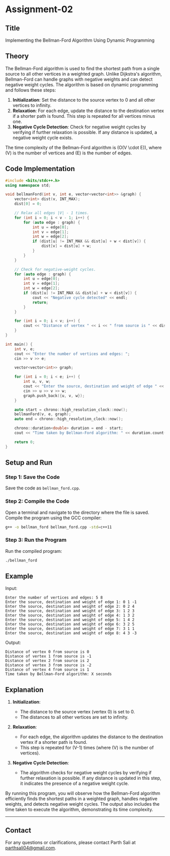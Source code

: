 # Assignment-02

## Title

Implementing the Bellman-Ford Algorithm Using Dynamic Programming

## Theory

The Bellman-Ford algorithm is used to find the shortest path from a single source to all other vertices in a weighted graph. Unlike Dijkstra's algorithm, Bellman-Ford can handle graphs with negative weights and can detect negative weight cycles. The algorithm is based on dynamic programming and follows these steps:

1. **Initialization**: Set the distance to the source vertex to 0 and all other vertices to infinity.
2. **Relaxation**: For each edge, update the distance to the destination vertex if a shorter path is found. This step is repeated for all vertices minus one.
3. **Negative Cycle Detection**: Check for negative weight cycles by verifying if further relaxation is possible. If any distance is updated, a negative weight cycle exists.

The time complexity of the Bellman-Ford algorithm is \(O(V \cdot E)\), where \(V\) is the number of vertices and \(E\) is the number of edges.

## Code Implementation

```cpp
#include <bits/stdc++.h>
using namespace std;

void bellmanFord(int v, int e, vector<vector<int>> &graph) {
    vector<int> dist(v, INT_MAX);
    dist[0] = 0;

    // Relax all edges |V| - 1 times.
    for (int i = 0; i < v - 1; i++) {
        for (auto edge : graph) {
            int u = edge[0];
            int v = edge[1];
            int w = edge[2];
            if (dist[u] != INT_MAX && dist[u] + w < dist[v]) {
                dist[v] = dist[u] + w;
            }
        }
    }

    // Check for negative-weight cycles.
    for (auto edge : graph) {
        int u = edge[0];
        int v = edge[1];
        int w = edge[2];
        if (dist[u] != INT_MAX && dist[u] + w < dist[v]) {
            cout << "Negative cycle detected" << endl;
            return;
        }
    }

    for (int i = 0; i < v; i++) {
        cout << "Distance of vertex " << i << " from source is " << dist[i] << endl;
    }
}

int main() {
    int v, e;
    cout << "Enter the number of vertices and edges: ";
    cin >> v >> e;

    vector<vector<int>> graph;

    for (int i = 0; i < e; i++) {
        int u, v, w;
        cout << "Enter the source, destination and weight of edge " << i + 1 << ": ";
        cin >> u >> v >> w;
        graph.push_back({u, v, w});
    }

    auto start = chrono::high_resolution_clock::now();
    bellmanFord(v, e, graph);
    auto end = chrono::high_resolution_clock::now();

    chrono::duration<double> duration = end - start;
    cout << "Time taken by Bellman-Ford algorithm: " << duration.count() << " seconds" << endl;

    return 0;
}
```

## Setup and Run

### Step 1: Save the Code

Save the code as `bellman_ford.cpp`.

### Step 2: Compile the Code

Open a terminal and navigate to the directory where the file is saved. Compile the program using the GCC compiler:

```sh
g++ -o bellman_ford bellman_ford.cpp -std=c++11
```

### Step 3: Run the Program

Run the compiled program:

```sh
./bellman_ford
```

## Example

Input:

```
Enter the number of vertices and edges: 5 8
Enter the source, destination and weight of edge 1: 0 1 -1
Enter the source, destination and weight of edge 2: 0 2 4
Enter the source, destination and weight of edge 3: 1 2 3
Enter the source, destination and weight of edge 4: 1 3 2
Enter the source, destination and weight of edge 5: 1 4 2
Enter the source, destination and weight of edge 6: 3 2 5
Enter the source, destination and weight of edge 7: 3 1 1
Enter the source, destination and weight of edge 8: 4 3 -3
```

Output:

```
Distance of vertex 0 from source is 0
Distance of vertex 1 from source is -1
Distance of vertex 2 from source is 2
Distance of vertex 3 from source is -2
Distance of vertex 4 from source is 1
Time taken by Bellman-Ford algorithm: X seconds
```

## Explanation

1. **Initialization**:

   - The distance to the source vertex (vertex 0) is set to 0.
   - The distances to all other vertices are set to infinity.

2. **Relaxation**:

   - For each edge, the algorithm updates the distance to the destination vertex if a shorter path is found.
   - This step is repeated for \(V-1\) times (where \(V\) is the number of vertices).

3. **Negative Cycle Detection**:
   - The algorithm checks for negative weight cycles by verifying if further relaxation is possible. If any distance is updated in this step, it indicates the presence of a negative weight cycle.

By running this program, you will observe how the Bellman-Ford algorithm efficiently finds the shortest paths in a weighted graph, handles negative weights, and detects negative weight cycles. The output also includes the time taken to execute the algorithm, demonstrating its time complexity.

---

## Contact

For any questions or clarifications, please contact Parth Sali at parthsali04@gmail.com.
